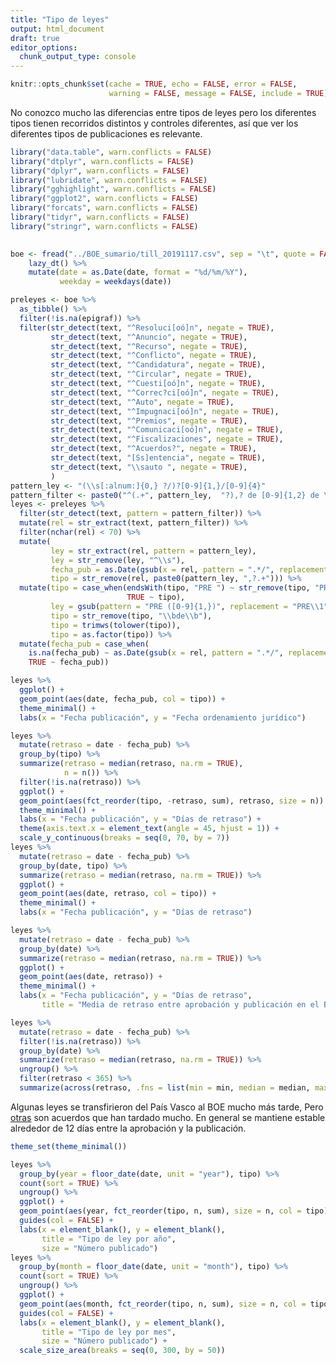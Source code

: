 ```yaml
---
title: "Tipo de leyes"
output: html_document
draft: true
editor_options: 
  chunk_output_type: console
---
```


```r
knitr::opts_chunk$set(cache = TRUE, echo = FALSE, error = FALSE, 
                      warning = FALSE, message = FALSE, include = TRUE)
```

No conozco mucho las diferencias entre tipos de leyes pero los diferentes tipos tienen recorridos distintos y controles diferentes, así que ver los diferentes tipos de publicaciones es relevante.

```r
library("data.table", warn.conflicts = FALSE)
library("dtplyr", warn.conflicts = FALSE)
library("dplyr", warn.conflicts = FALSE)
library("lubridate", warn.conflicts = FALSE)
library("gghighlight", warn.conflicts = FALSE)
library("ggplot2", warn.conflicts = FALSE)
library("forcats", warn.conflicts = FALSE)
library("tidyr", warn.conflicts = FALSE)
library("stringr", warn.conflicts = FALSE)

    
boe <- fread("../BOE_sumario/till_20191117.csv", sep = "\t", quote = FALSE) %>% 
    lazy_dt() %>% 
    mutate(date = as.Date(date, format = "%d/%m/%Y"),
           weekday = weekdays(date))

```


```r
preleyes <- boe %>% 
  as_tibble() %>% 
  filter(!is.na(epigraf)) %>% 
  filter(str_detect(text, "^Resoluci[oó]n", negate = TRUE),
         str_detect(text, "^Anuncio", negate = TRUE),
         str_detect(text, "^Recurso", negate = TRUE),
         str_detect(text, "^Conflicto", negate = TRUE),
         str_detect(text, "^Candidatura", negate = TRUE),
         str_detect(text, "^Circular", negate = TRUE),
         str_detect(text, "^Cuesti[oó]n", negate = TRUE),
         str_detect(text, "^Correc?ci[oó]n", negate = TRUE),
         str_detect(text, "^Auto", negate = TRUE),
         str_detect(text, "^Impugnaci[oó]n", negate = TRUE),
         str_detect(text, "^Premios", negate = TRUE),
         str_detect(text, "^Comunicaci[oó]n", negate = TRUE),
         str_detect(text, "^Fiscalizaciones", negate = TRUE),
         str_detect(text, "^Acuerdos?", negate = TRUE),
         str_detect(text, "[Ss]entencia", negate = TRUE),
         str_detect(text, "\\sauto ", negate = TRUE),
         ) 
pattern_ley <- "(\\s[:alnum:]{0,} ?/)?[0-9]{1,}/[0-9]{4}"
pattern_filter <- paste0("^(.+", pattern_ley,  "?),? de [0-9]{1,2} de \\w+,")
leyes <- preleyes %>% 
  filter(str_detect(text, pattern = pattern_filter)) %>%
  mutate(rel = str_extract(text, pattern_filter)) %>% 
  filter(nchar(rel) < 70) %>% 
  mutate(
         ley = str_extract(rel, pattern = pattern_ley),
         ley = str_remove(ley, "^\\s"),
         fecha_pub = as.Date(gsub(x = rel, pattern = ".*/", replacement = ""), "%Y, de %d de %B,"),
         tipo = str_remove(rel, paste0(pattern_ley, ",?.+"))) %>% 
  mutate(tipo = case_when(endsWith(tipo, "PRE ") ~ str_remove(tipo, "PRE"),
                          TRUE ~ tipo),
         ley = gsub(pattern = "PRE ([0-9]{1,})", replacement = "PRE\\1", rel),
         tipo = str_remove(tipo, "\\bde\\b"),
         tipo = trimws(tolower(tipo)),
         tipo = as.factor(tipo)) %>% 
  mutate(fecha_pub = case_when(
    is.na(fecha_pub) ~ as.Date(gsub(x = rel, pattern = ".*/", replacement = ""), "%Y de %d de %B,"),
    TRUE ~ fecha_pub))

leyes %>% 
  ggplot() + 
  geom_point(aes(date, fecha_pub, col = tipo)) +
  theme_minimal() +
  labs(x = "Fecha publicación", y = "Fecha ordenamiento jurídico") 

leyes %>% 
  mutate(retraso = date - fecha_pub) %>% 
  group_by(tipo) %>% 
  summarize(retraso = median(retraso, na.rm = TRUE),
            n = n()) %>% 
  filter(!is.na(retraso)) %>% 
  ggplot() + 
  geom_point(aes(fct_reorder(tipo, -retraso, sum), retraso, size = n)) +
  theme_minimal() +
  labs(x = "Fecha publicación", y = "Días de retraso") +
  theme(axis.text.x = element_text(angle = 45, hjust = 1)) +
  scale_y_continuous(breaks = seq(0, 70, by = 7))
leyes %>% 
  mutate(retraso = date - fecha_pub) %>% 
  group_by(date, tipo) %>% 
  summarize(retraso = median(retraso, na.rm = TRUE)) %>% 
  ggplot() + 
  geom_point(aes(date, retraso, col = tipo)) +
  theme_minimal() +
  labs(x = "Fecha publicación", y = "Días de retraso")

leyes %>% 
  mutate(retraso = date - fecha_pub) %>% 
  group_by(date) %>% 
  summarize(retraso = median(retraso, na.rm = TRUE)) %>% 
  ggplot() + 
  geom_point(aes(date, retraso)) +
  theme_minimal() +
  labs(x = "Fecha publicación", y = "Días de retraso", 
       title = "Media de retraso entre aprobación y publicación en el BOE")

leyes %>% 
  mutate(retraso = date - fecha_pub) %>% 
  filter(!is.na(retraso)) %>% 
  group_by(date) %>% 
  summarize(retraso = median(retraso, na.rm = TRUE)) %>% 
  ungroup() %>% 
  filter(retraso < 365) %>%
  summarize(across(retraso, .fns = list(min = min, median = median, max = max), .names = "{.fn}"))
```

Algunas leyes se transfirieron del País Vasco al BOE mucho más tarde,
Pero [otras](https://www.boe.es/buscar/doc.php?id=BOE-A-2009-20287) son acuerdos que han tardado mucho.
En general se mantiene estable alrededor de 12 días entre la aprobación y la publicación.


```r
theme_set(theme_minimal())

leyes %>% 
  group_by(year = floor_date(date, unit = "year"), tipo) %>% 
  count(sort = TRUE) %>% 
  ungroup() %>% 
  ggplot() +
  geom_point(aes(year, fct_reorder(tipo, n, sum), size = n, col = tipo)) +
  guides(col = FALSE) +
  labs(x = element_blank(), y = element_blank(), 
       title = "Tipo de ley por año", 
       size = "Número publicado")
leyes %>% 
  group_by(month = floor_date(date, unit = "month"), tipo) %>% 
  count(sort = TRUE) %>% 
  ungroup() %>% 
  ggplot() +
  geom_point(aes(month, fct_reorder(tipo, n, sum), size = n, col = tipo)) +
  guides(col = FALSE) +
  labs(x = element_blank(), y = element_blank(), 
       title = "Tipo de ley por mes", 
       size = "Número publicado") +
  scale_size_area(breaks = seq(0, 300, by = 50))
```


